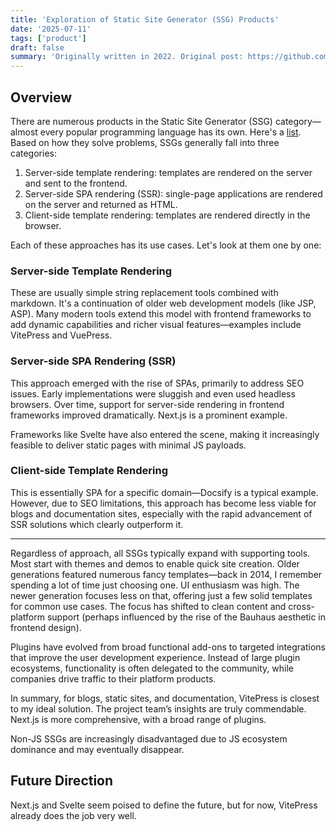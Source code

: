 ```yaml
---
title: 'Exploration of Static Site Generator (SSG) Products'
date: '2025-07-11'
tags: ['product']
draft: false
summary: 'Originally written in 2022. Original post: https://github.com/timzaak/blog/issues/84'
---
```


## Overview
There are numerous products in the Static Site Generator (SSG) category—almost every popular programming language has its own. Here's a [list](https://www.getzola.org/documentation/getting-started/overview/). Based on how they solve problems, SSGs generally fall into three categories:
1. Server-side template rendering: templates are rendered on the server and sent to the frontend.
2. Server-side SPA rendering (SSR): single-page applications are rendered on the server and returned as HTML.
3. Client-side template rendering: templates are rendered directly in the browser.

Each of these approaches has its use cases. Let's look at them one by one:

### Server-side Template Rendering
These are usually simple string replacement tools combined with markdown. It's a continuation of older web development models (like JSP, ASP). Many modern tools extend this model with frontend frameworks to add dynamic capabilities and richer visual features—examples include VitePress and VuePress.

### Server-side SPA Rendering (SSR)
This approach emerged with the rise of SPAs, primarily to address SEO issues. Early implementations were sluggish and even used headless browsers. Over time, support for server-side rendering in frontend frameworks improved dramatically. Next.js is a prominent example.

Frameworks like Svelte have also entered the scene, making it increasingly feasible to deliver static pages with minimal JS payloads.

### Client-side Template Rendering
This is essentially SPA for a specific domain—Docsify is a typical example. However, due to SEO limitations, this approach has become less viable for blogs and documentation sites, especially with the rapid advancement of SSR solutions which clearly outperform it.

---

Regardless of approach, all SSGs typically expand with supporting tools. Most start with themes and demos to enable quick site creation. Older generations featured numerous fancy templates—back in 2014, I remember spending a lot of time just choosing one. UI enthusiasm was high. The newer generation focuses less on that, offering just a few solid templates for common use cases. The focus has shifted to clean content and cross-platform support (perhaps influenced by the rise of the Bauhaus aesthetic in frontend design).

Plugins have evolved from broad functional add-ons to targeted integrations that improve the user development experience. Instead of large plugin ecosystems, functionality is often delegated to the community, while companies drive traffic to their platform products.

In summary, for blogs, static sites, and documentation, VitePress is closest to my ideal solution. The project team’s insights are truly commendable. Next.js is more comprehensive, with a broad range of plugins.

Non-JS SSGs are increasingly disadvantaged due to JS ecosystem dominance and may eventually disappear.

## Future Direction
Next.js and Svelte seem poised to define the future, but for now, VitePress already does the job very well.

